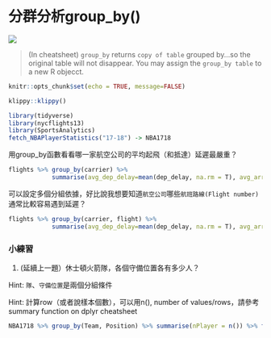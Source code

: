 # 分群分析group_by()

![](./graph/group_by.png)

> (In cheatsheet) `group_by` returns `copy of table` grouped by...so the original table will not disappear. You may assign the `group_by table` to a new R objecct.

```r
knitr::opts_chunk$set(echo = TRUE, message=FALSE)
```

```r
klippy::klippy()
```

```r
library(tidyverse)
library(nycflights13)
library(SportsAnalytics)
fetch_NBAPlayerStatistics("17-18") -> NBA1718
```

用group_by函數看看哪一家航空公司的平均起飛（和抵達）延遲最嚴重？
```r
flights %>% group_by(carrier) %>% 
            summarise(avg_dep_delay=mean(dep_delay, na.rm = T), avg_arr_delay=mean(arr_delay, na.rm = T)) %>% arrange(desc(avg_dep_delay))

```

可以設定多個分組依據，好比說我想要知道`航空公司`哪些`航班路線(Flight number)`通常比較容易遇到延遲？
```r
flights %>% group_by(carrier, flight) %>% 
            summarise(avg_dep_delay=mean(dep_delay, na.rm = T), avg_arr_delay=mean(arr_delay, na.rm = T))
```

### 小練習{-}

1. (延續上一題）休士頓火箭隊，各個守備位置各有多少人？

Hint: `隊`、`守備位置`是兩個分組條件

Hint: 計算row（或者說樣本個數），可以用n(), number of values/rows，請參考summary function on dplyr cheatsheet

```r
NBA1718 %>% group_by(Team, Position) %>% summarise(nPlayer = n()) %>% filter(Team == "HOU")
```






